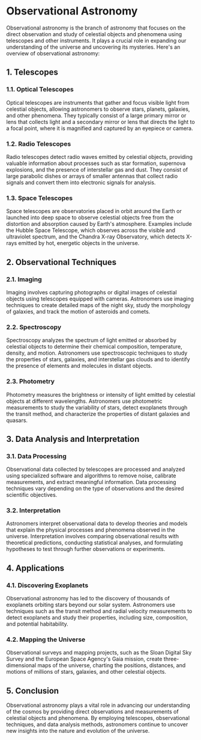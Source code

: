 # Observational Astronomy

Observational astronomy is the branch of astronomy that focuses on the direct observation and study of celestial objects and phenomena using telescopes and other instruments. It plays a crucial role in expanding our understanding of the universe and uncovering its mysteries. Here's an overview of observational astronomy:

## 1. Telescopes

### 1.1. Optical Telescopes

Optical telescopes are instruments that gather and focus visible light from celestial objects, allowing astronomers to observe stars, planets, galaxies, and other phenomena. They typically consist of a large primary mirror or lens that collects light and a secondary mirror or lens that directs the light to a focal point, where it is magnified and captured by an eyepiece or camera.

### 1.2. Radio Telescopes

Radio telescopes detect radio waves emitted by celestial objects, providing valuable information about processes such as star formation, supernova explosions, and the presence of interstellar gas and dust. They consist of large parabolic dishes or arrays of smaller antennas that collect radio signals and convert them into electronic signals for analysis.

### 1.3. Space Telescopes

Space telescopes are observatories placed in orbit around the Earth or launched into deep space to observe celestial objects free from the distortion and absorption caused by Earth's atmosphere. Examples include the Hubble Space Telescope, which observes across the visible and ultraviolet spectrum, and the Chandra X-ray Observatory, which detects X-rays emitted by hot, energetic objects in the universe.

## 2. Observational Techniques

### 2.1. Imaging

Imaging involves capturing photographs or digital images of celestial objects using telescopes equipped with cameras. Astronomers use imaging techniques to create detailed maps of the night sky, study the morphology of galaxies, and track the motion of asteroids and comets.

### 2.2. Spectroscopy

Spectroscopy analyzes the spectrum of light emitted or absorbed by celestial objects to determine their chemical composition, temperature, density, and motion. Astronomers use spectroscopic techniques to study the properties of stars, galaxies, and interstellar gas clouds and to identify the presence of elements and molecules in distant objects.

### 2.3. Photometry

Photometry measures the brightness or intensity of light emitted by celestial objects at different wavelengths. Astronomers use photometric measurements to study the variability of stars, detect exoplanets through the transit method, and characterize the properties of distant galaxies and quasars.

## 3. Data Analysis and Interpretation

### 3.1. Data Processing

Observational data collected by telescopes are processed and analyzed using specialized software and algorithms to remove noise, calibrate measurements, and extract meaningful information. Data processing techniques vary depending on the type of observations and the desired scientific objectives.

### 3.2. Interpretation

Astronomers interpret observational data to develop theories and models that explain the physical processes and phenomena observed in the universe. Interpretation involves comparing observational results with theoretical predictions, conducting statistical analyses, and formulating hypotheses to test through further observations or experiments.

## 4. Applications

### 4.1. Discovering Exoplanets

Observational astronomy has led to the discovery of thousands of exoplanets orbiting stars beyond our solar system. Astronomers use techniques such as the transit method and radial velocity measurements to detect exoplanets and study their properties, including size, composition, and potential habitability.

### 4.2. Mapping the Universe

Observational surveys and mapping projects, such as the Sloan Digital Sky Survey and the European Space Agency's Gaia mission, create three-dimensional maps of the universe, charting the positions, distances, and motions of millions of stars, galaxies, and other celestial objects.

## 5. Conclusion

Observational astronomy plays a vital role in advancing our understanding of the cosmos by providing direct observations and measurements of celestial objects and phenomena. By employing telescopes, observational techniques, and data analysis methods, astronomers continue to uncover new insights into the nature and evolution of the universe.

